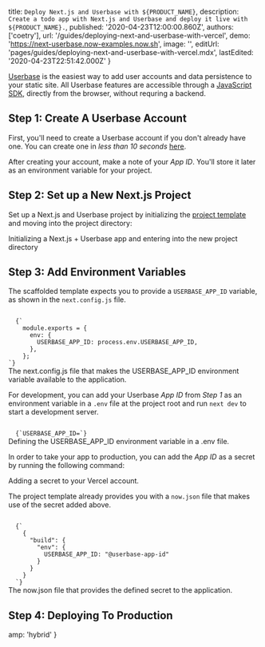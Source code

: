 
  title: `Deploy Next.js and Userbase with ${PRODUCT_NAME}`,
  description: `Create a todo app with Next.js and Userbase and deploy it live with ${PRODUCT_NAME}.`,
  published: '2020-04-23T12:00:00.860Z',
  authors: ['coetry'],
  url: '/guides/deploying-next-and-userbase-with-vercel',
  demo: 'https://next-userbase.now-examples.now.sh',
  image: '',
  editUrl: 'pages/guides/deploying-next-and-userbase-with-vercel.mdx',
  lastEdited: '2020-04-23T22:51:42.000Z'
}

[Userbase](https://userbase.com/) is the easiest way to add user accounts and data persistence to your static site.
All Userbase features are accessible through a [JavaScript SDK](https://userbase.com/docs/sdk/), directly from the browser, without requring a backend.

## Step 1: Create A Userbase Account

First, you'll need to create a Userbase account if you don't already have one. You can create one in _less than 10 seconds_ [here](https://v1.userbase.com/#create-admin).

After creating your account, make a note of your _App ID_. You'll store it later as an environment variable for your project.

## Step 2: Set up a New Next.js Project

Set up a Next.js and Userbase project by initializing the [project template](https://github.com/zeit/next.js/tree/canary/examples/with-userbase) and moving into the project directory:

<Snippet dark text="npm init next-app --example with-userbase userbase-todo-app && cd userbase-todo-app" />
<Caption>Initializing a Next.js + Userbase app and entering into the new project directory</Caption>

## Step 3: Add Environment Variables

The scaffolded template expects you to provide a `USERBASE_APP_ID` variable, as shown in the `next.config.js` file.

<Code lang="js">
  {`
    module.exports = {
      env: {
        USERBASE_APP_ID: process.env.USERBASE_APP_ID,
      },
    };
`}
</Code>
<Caption><Caption>The <InlineCode>next.config.js</InlineCode> file that makes the <InlineCode>USERBASE_APP_ID</InlineCode> environment variable available to the application.</Caption></Caption>

For development, you can add your Userbase _App ID_ from _Step 1_ as an environment variable in a `.env` file at the project root and run `next dev` to start a development server.

<Code lang="bash">
  {`USERBASE_APP_ID=<paste-your-id-here>`}
</Code>
<Caption>Defining the <InlineCode>USERBASE_APP_ID</InlineCode> environment variable in a <InlineCode>.env</InlineCode> file.</Caption>

In order to take your app to production, you can add the _App ID_ as a secret by running the following command:

<Snippet dark text="now secrets add userbase-app-id [paste-your-id-here]" />
<Caption>Adding a secret to your Vercel account.</Caption>

The project template already provides you with a `now.json` file that makes use of the secret added above.

<Code lang="json">
  {`
    {
      "build": {
        "env": {
          USERBASE_APP_ID: "@userbase-app-id"
        }
      }
    }
  `}
</Code>
<Caption>The <InlineCode>now.json</InlineCode> file that provides the defined secret to the application.</Caption>

## Step 4: Deploying To Production

<DeploySection meta={meta} />


  amp: 'hybrid'
}
